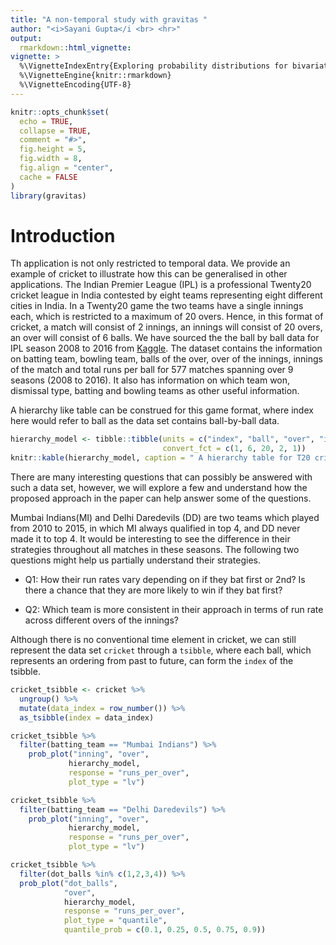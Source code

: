 ```yaml
---
title: "A non-temporal study with gravitas "
author: "<i>Sayani Gupta</i <br> <hr>"
output: 
  rmarkdown::html_vignette:
vignette: >
  %\VignetteIndexEntry{Exploring probability distributions for bivariate granularities for a non-temporal case}
  %\VignetteEngine{knitr::rmarkdown}
  %\VignetteEncoding{UTF-8}
---
```

<!-- #Example vignette: 
https://github.com/njtierney/naniar/blob/master/vignettes/getting-started-w-naniar.Rmd -->
```r
knitr::opts_chunk$set(
  echo = TRUE,
  collapse = TRUE,
  comment = "#>",
  fig.height = 5,
  fig.width = 8,
  fig.align = "center",
  cache = FALSE
)
library(gravitas)
```

# Introduction

Th application is not only restricted to temporal data. We provide an example of cricket to illustrate how this can be generalised in other applications. The Indian Premier League (IPL) is a professional Twenty20 cricket league in India contested by eight teams representing eight different cities in India. In a Twenty20 game the two teams have a single innings each, which is restricted to a maximum of 20 overs. Hence, in this format of cricket, a match will consist of 2 innings, an innings will consist of 20 overs, an over will consist of 6 balls. We have sourced the the ball by ball data for IPL season 2008 to 2016 from [Kaggle](https://www.kaggle.com/josephgpinto/ipl-data-analysis/data). The dataset contains the information on batting team, bowling team,  balls of the over,  over of the innings, innings of the match and total runs per ball for 577 matches spanning over 9 seasons (2008 to 2016). It also has information on which team won, dismissal type, batting and bowling teams as other useful information.

A hierarchy like table \ref{tab:hierarchy} can be construed for this game format, where index here would refer to ball as the data set contains ball-by-ball data.

```r
hierarchy_model <- tibble::tibble(units = c("index", "ball", "over", "inning", "match"), 
                                  convert_fct = c(1, 6, 20, 2, 1))
knitr::kable(hierarchy_model, caption = " A hierarchy table for T20 cricket")
```

There are many interesting questions that can possibly be answered with such a data set, however, we will explore a few and understand how the proposed approach in the paper can help answer some of the questions.


Mumbai Indians(MI) and Delhi Daredevils (DD) are two teams which played from 2010 to 2015, in which MI always qualified in top 4, and DD never made it to top 4. It would be interesting to see the difference in their strategies throughout all matches in these seasons. The following two questions might help us partially understand their strategies. 

- Q1: How their run rates vary depending on if they bat first or 2nd? Is there a chance that they are more likely to win if they bat first?

- Q2: Which team is more consistent in their approach in terms of run rate across different overs of the innings?

Although there is no conventional time element in cricket, we can still represent the data set `cricket` through a `tsibble`, where each ball, which represents an ordering from past to future, can form the `index` of the tsibble.  

```r
cricket_tsibble <- cricket %>%
  ungroup() %>%
  mutate(data_index = row_number()) %>%
  as_tsibble(index = data_index)
```


```r
cricket_tsibble %>%
  filter(batting_team == "Mumbai Indians") %>% 
    prob_plot("inning", "over",
             hierarchy_model,
             response = "runs_per_over",
             plot_type = "lv")

cricket_tsibble %>%
  filter(batting_team == "Delhi Daredevils") %>% 
    prob_plot("inning", "over",
             hierarchy_model,
             response = "runs_per_over",
             plot_type = "lv")
```


```r
cricket_tsibble %>% 
  filter(dot_balls %in% c(1,2,3,4)) %>%
  prob_plot("dot_balls",
            "over",
            hierarchy_model,
            response = "runs_per_over",
            plot_type = "quantile",
            quantile_prob = c(0.1, 0.25, 0.5, 0.75, 0.9))

```


